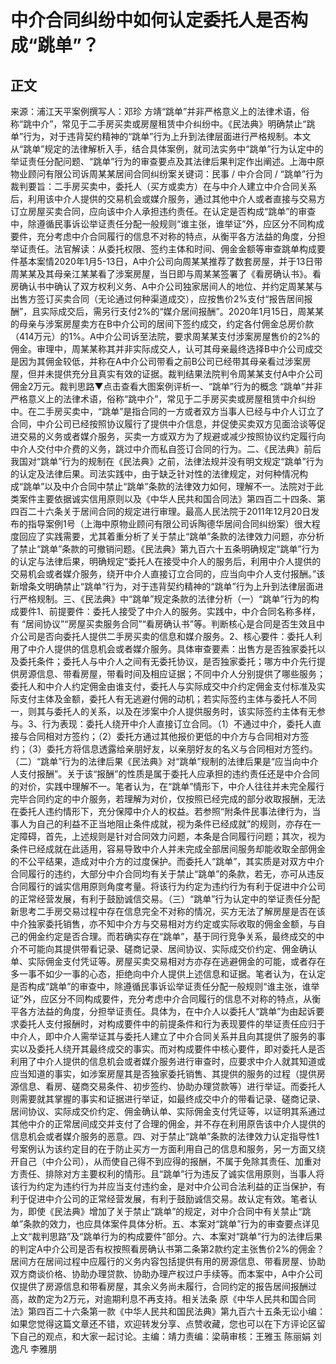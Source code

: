 # 中介合同纠纷中如何认定委托人是否构成“跳单”？
## 正文
来源：浦江天平案例撰写人：邓珍 方靖“跳单”并非严格意义上的法律术语，俗称“跳中介”，常见于二手房买卖或房屋租赁中介纠纷中。《民法典》明确禁止“跳单”行为，对于违背契约精神的“跳单”行为上升到法律层面进行严格规制。本文从“跳单”规定的法律解析入手，结合具体案例，就司法实务中“跳单”行为认定中的举证责任分配问题、“跳单”行为的审查要点及其法律后果判定作出阐述。上海中原物业顾问有限公司诉周某某居间合同纠纷案关键词：民事 / 中介合同 / “跳单”行为裁判要旨：二手房买卖中，委托人（买方或卖方）在与中介人建立中介合同关系后，利用该中介人提供的交易机会或媒介服务，通过其他中介人或者直接与交易方订立房屋买卖合同，应向该中介人承担违约责任。在认定是否构成“跳单”的审查中，除遵循民事诉讼举证责任分配一般规则“谁主张，谁举证”外，应区分不同构成要件，充分考虑中介合同履行的信息不对称的特点，从衡平各方法益的角度，分担举证责任。法官解读：从委托权限、签约主体和时间、佣金金额等审查跳单构成要件基本案情2020年1月5-13日，A中介公司向周某某推荐了数套房屋，并于13日带周某某及其母亲江某某看了涉案房屋，当日即与周某某签署了《看房确认书》。看房确认书中确认了双方权利义务、A中介公司独家居间人的地位、并约定周某某与出售方签订买卖合同（无论通过何种渠道成交），应按售价2%支付“报告居间报酬”，且实际成交后，需另行支付2%的“媒介居间报酬”。2020年1月15日，周某某的母亲与涉案房屋卖方在B中介公司的居间下签约成交，约定各付佣金总房价款（414万元）的1%。A中介公司诉至法院，要求周某某支付涉案房屋售价的2%的佣金。审理中，周某某称其并非实际成交人，认可其母亲最终选择B中介公司成交是因为其佣金较低，并称在A中介公司带看之前B公司已经带其母亲看过涉案房屋，但并未提供充分且真实有效的证据。裁判结果法院判令周某某支付A中介公司佣金2万元。裁判思路▼点击查看大图案例评析一、“跳单”行为的概念 “跳单”并非严格意义上的法律术语，俗称“跳中介”，常见于二手房买卖或房屋租赁中介纠纷中。在二手房买卖中，“跳单”是指合同的一方或者双方当事人已经与中介人订立了合同，中介公司已经按照协议履行了提供中介信息，并促使买卖双方见面洽谈等促进交易的义务或者媒介服务，买卖一方或双方为了规避或减少按照协议约定履行向中介人交付中介费的义务，跳过中介而私自签订合同的行为。二、《民法典》前后我国对“跳单”行为的规制在《民法典》之前，法律法规并没有明文规定“跳单”行为的认定及法律后果。司法实践中，由于缺乏针对性的法律规定，对何种情况构成“跳单”以及中介合同中禁止“跳单”条款的法律效力如何，理解不一。法院对于此类案件主要依据诚实信用原则以及《中华人民共和国合同法》第四百二十四条、第四百二十六条关于居间合同的规定进行审理。最高人民法院于2011年12月20日发布的指导案例1号（上海中原物业顾问有限公司诉陶德华居间合同纠纷案）很大程度回应了实践需要，尤其着重分析了关于禁止“跳单”条款的法律效力问题，亦分析了禁止“跳单”条款的可撤销问题。《民法典》第九百六十五条明确规定“跳单”行为的认定与法律后果，明确规定“委托人在接受中介人的服务后，利用中介人提供的交易机会或者媒介服务，绕开中介人直接订立合同的，应当向中介人支付报酬。”该新增条文明确禁止“跳单”行为，对于违背契约精神的“跳单”行为上升到法律层面进行严格规制。三、《民法典》中“跳单”规定条款的法律分析（一）“跳单”行为的构成要件1、前提要件：委托人接受了中介人的服务。实践中，中介合同名称多样，有 “居间协议”“房屋买卖服务合同”“看房确认书”等。判断核心是合同是否生效且中介公司是否向委托人提供二手房买卖的信息和媒介服务。2、核心要件：委托人利用了中介人提供的信息机会或者媒介服务。具体审查要素：出售方是否独家委托以及委托条件；委托人与中介人之间有无委托协议，是否独家委托；哪方中介先行提供房源信息、带看房屋，带看时间及相应证据；不同中介人分别提供了哪些服务；委托人和中介人约定佣金由谁支付，委托人与实际成交中介约定佣金支付标准及实际支付主体及金额，委托人有无逃避付佣的动机；若实际签约主体与委托人不同一，则其与委托人的关系，以及在涉案中介人提供服务时，该实际签约主体有无参与。3、行为表现：委托人绕开中介人直接订立合同。（1）不通过中介，委托人直接与合同相对方签约；（2）委托方通过其他报价更低的中介方与合同相对方签约；（3）委托方将信息透露给亲朋好友，以亲朋好友的名义与合同相对方签约。（二）“跳单”行为的法律后果《民法典》对“跳单”规制的法律后果是“应当向中介人支付报酬”。关于该“报酬”的性质是属于委托人应承担的违约责任还是中介合同的对价，实践中理解不一。笔者认为，在“跳单”情形下，中介人往往并未完全履行完毕合同约定的中介服务，若理解为对价，仅按照已经完成的部分收取报酬，无法在委托人违约情形下，充分保障中介人的权益。若参照“附条件民事法律行为，当事人为自己的利益不正当地阻止条件成就，视为条件已经成就”的规则，亦存在一定障碍，首先，上述规则是针对合同效力问题，本条是合同履行问题；其次，视为条件已经成就在此适用，容易导致中介人并未完成全部居间服务却能收取全部佣金的不公平结果，造成对中介方的过度保护。而委托人“跳单”，其实质是对双方中介合同履行的违约，大部分中介合同均有关于禁止“跳单”的条款，若无，亦可从违反合同履行的诚实信用原则角度考量。将该行为约定为违约行为有利于促进中介公司的正常经营发展，有利于鼓励诚信交易。（三）“跳单”行为认定中的举证责任分配新思考二手房交易过程中存在信息完全不对称的情况，买方无法了解房屋是否在该中介独家委托销售，亦不知中介方与交易相对方约定或实际收取的佣金金额，与自己的佣金约定是否合理。而若确实存在“跳单”，基于同行竞争关系，最终成交的中介不可能向其提供带看记录、磋商记录、居间协议、实际成交价约定、佣金确认单、实际佣金支付凭证等。房屋买卖交易相对方亦存在逃避佣金的可能，或者存在多一事不如少一事的心态，拒绝向中介人提供上述信息和证据。笔者认为，在认定是否构成“跳单”的审查中，除遵循民事诉讼举证责任分配一般规则“谁主张，谁举证”外，应区分不同构成要件，充分考虑中介合同履行的信息不对称的特点，从衡平各方法益的角度，分担举证责任。具体为，在中介人以委托人“跳单”为由起诉要求委托人支付报酬时，对构成要件中的前提条件和行为表现要件的举证责任应归于中介人，即中介人需举证其与委托人建立了中介合同关系并且向其提供了服务的事实以及委托人绕开其最终成交的事实。而对构成要件中核心要件，即对委托人是否利用了中介人提供的信息机会或者媒介服务进行审查时，应要求中介人就其知道或应当知道的事实，如涉案房屋其是否独家委托销售、其提供的服务的过程（提供房源信息、看房、磋商交易条件、初步签约、协助办理贷款等）进行举证。而委托人则需要就其掌握的事实和证据进行举证，如最终成交中介的带看记录、磋商记录、居间协议、实际成交价约定、佣金确认单、实际佣金支付凭证等，以证明其系通过其他中介的正常居间成交并支付了合理的佣金，并不存在利用原告该中介人提供的信息机会或者媒介服务的恶意。四、对于禁止“跳单”条款的法律效力认定指导性1号案例认为该约定目的在于防止买方一方面利用自己的信息和服务，另一方面又绕开自己（中介公司），从而使自己得不到应得的报酬，不属于免除其责任、加重对方责任、排除对方主要权利的情形。且“跳单”行为违反了诚实信用原则，当事人将该行为约定为违约行为并应当支付违约金，是对中介公司合法利益的正当保护，有利于促进中介公司的正常经营发展，有利于鼓励诚信交易。故认定有效。笔者认为，即使《民法典》增加了关于禁止“跳单”的规定，对中介合同中有关禁止“跳单”条款的效力，也应具体案件具体分析。五、本案对“跳单”行为的审查要点详见上文“裁判思路”及“跳单行为的构成要件”部分。六、本案对“跳单”行为的法律后果的判定A中介公司是否有权按照看房确认书第二条第2款约定主张售价2%的佣金？居间方在居间过程中应履行的义务内容包括提供有用的房源信息、带看房屋、协助双方商谈价格、协助办理贷款、协助办理产权过户手续等。而本案中，A中介公司仅提供了房源信息和带看房屋，其余义务尚未履行，合同约定的报告居间报酬过高，故酌定为2万元，对逾期利息不再支持。相关法条 原《中华人民共和国合同法》第四百二十六条第一款《中华人民共和国民法典》第九百六十五条无讼小编：如果您觉得这篇文章还不错，欢迎转发分享、点赞收藏，您也可以在下方评论区留下自己的观点，和大家一起讨论。主编：靖力责编：梁萌审核：王雅玉 陈丽娟 刘逸凡 李雅朋